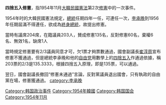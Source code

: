 {{Unreferenced|time=2021-01-07T19:45:51+00:00}}
{{Infobox Korean name|
img=이철승, 최순주.jpg|
caption=|
hangul=사사오입 개헌|
hanja=四捨五入改憲|
rr=|
mr=|
}}
'''四捨五入修憲'''，指1954年11月[[大韓民國憲法|大韓民國憲法]]第2次[[修憲|修憲]]中的一次事件。

1954年时的大韓民國憲法規定，[[總統|總統]]任期四年一任，可連任一次，[[李承晚|李承晚]]到1956年任期屆滿不得連任，欲成為[[終身總統|終身總統]]，故提出修憲。

當時有議席204席，在籍議員203人，賛成修憲135名，反對修憲60名，棄權6名、無效1名，缺席1人

當時規定修憲要有2/3議員同意才可，欠1票才夠票數通過，國會副議長[[崔淳周|崔淳周]]宣布修憲不獲通過，但是總統李承晚和他的[[自由黨_(大韓民國)|自由党]]用數學上的[[四捨五入|四捨五入]]作通過依據，稱203票的2/3是135.3333，根據四捨五入原理，即是135票，可以通過。

翌日，國會副議長撤回“修憲未通過”言論，反對黨議員退出國會，只有執政的自由黨在場，修憲獲通過。
{{韩国小作品}}
[[category:李承晚|category:李承晚]]
[[Category:韩国政治事件|Category:韩国政治事件]]
[[Category:1954年韓國|Category:1954年韓國]]
[[Category:韩国国会|Category:韩国国会]]
[[Category:1954年11月|Category:1954年11月]]